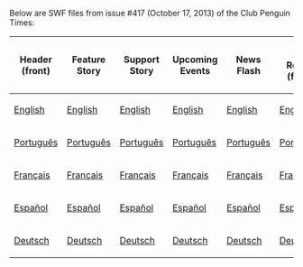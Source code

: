 Below are SWF files from issue #417 (October 17, 2013) of the Club Penguin Times:

<center>
{|class="wikitable" border="1"
!Header (front)
!Feature Story
!Support Story
!Upcoming Events
!News Flash
!Ask Rookie (front)
!Header (back)
!Ask Rookie (back)
!Jokes and Riddles
!Secrets
!Feature More
|-
|[[Media:ENNews417HeaderFront.swf|English]]||[[Media:ENNews417FeatureStory.swf|English]]||[[Media:ENNews417SupportStory.swf|English]]||[[Media:ENNews417UpcomingEvents.swf|English]]||[[Media:ENNews417NewsFlash.swf|English]]||[[Media:ENNews417AskAuntArcticFront.swf|English]]||[[Media:ENNews417HeaderBack.swf|English]]||[[Media:ENNews417AskAuntArcticBack.swf|English]]||[[Media:ENNews417JokesAndRiddles.swf|English]]||[[Media:ENNews417Secrets.swf|English]]||[[Media:ENNews417FeatureMore.swf|English]]
|-
|[[Media:PTNews417HeaderFront.swf|Português]]||[[Media:PTNews417FeatureStory.swf|Português]]||[[Media:PTNews417SupportStory.swf|Português]]||[[Media:PTNews417UpcomingEvents.swf|Português]]||[[Media:PTNews417NewsFlash.swf|Português]]||[[Media:PTNews417AskAuntArcticFront.swf|Português]]||[[Media:PTNews417HeaderBack.swf|Português]]||[[Media:PTNews417AskAuntArcticBack.swf|Português]]||[[Media:PTNews417JokesAndRiddles.swf|Português]]||[[Media:PTNews417Secrets.swf|Português]]||[[Media:PTNews417FeatureMore.swf|Português]]
|-
|[[Media:FRNews417HeaderFront.swf|Français]]||[[Media:FRNews417FeatureStory.swf|Français]]||[[Media:FRNews417SupportStory.swf|Français]]||[[Media:FRNews417UpcomingEvents.swf|Français]]||[[Media:FRNews417NewsFlash.swf|Français]]||[[Media:FRNews417AskAuntArcticFront.swf|Français]]||[[Media:FRNews417HeaderBack.swf|Français]]||[[Media:FRNews417AskAuntArcticBack.swf|Français]]||[[Media:FRNews417JokesAndRiddles.swf|Français]]||[[Media:FRNews417Secrets.swf|Français]]||[[Media:FRNews417FeatureMore.swf|Français]]
|-
|[[Media:ESNews417HeaderFront.swf|Español]]||[[Media:ESNews417FeatureStory.swf|Español]]||[[Media:ESNews417SupportStory.swf|Español]]||[[Media:ESNews417UpcomingEvents.swf|Español]]||[[Media:ESNews417NewsFlash.swf|Español]]||[[Media:ESNews417AskAuntArcticFront.swf|Español]]||[[Media:ESNews417HeaderBack.swf|Español]]||[[Media:ESNews417AskAuntArcticBack.swf|Español]]||[[Media:ESNews417JokesAndRiddles.swf|Español]]||[[Media:ESNews417Secrets.swf|Español]]||[[Media:ESNews417FeatureMore.swf|Español]]
|-
|[[Media:DENews417HeaderFront.swf|Deutsch]]||[[Media:DENews417FeatureStory.swf|Deutsch]]||[[Media:DENews417SupportStory.swf|Deutsch]]||[[Media:DENews417UpcomingEvents.swf|Deutsch]]||[[Media:DENews417NewsFlash.swf|Deutsch]]||[[Media:DENews417AskAuntArcticFront.swf|Deutsch]]||[[Media:DENews417HeaderBack.swf|Deutsch]]||[[Media:DENews417AskAuntArcticBack.swf|Deutsch]]||[[Media:DENews417JokesAndRiddles.swf|Deutsch]]||[[Media:DENews417Secrets.swf|Deutsch]]||[[Media:DENews417FeatureMore.swf|Deutsch]]
|}
</center>